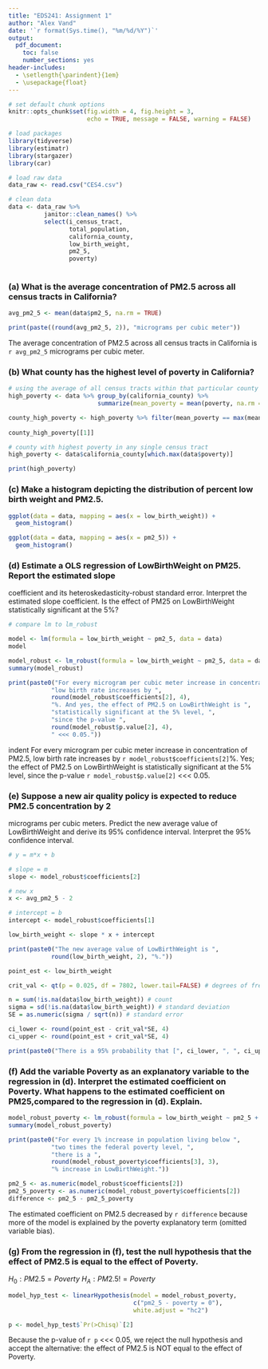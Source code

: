 ```yaml
---
title: "EDS241: Assignment 1"
author: "Alex Vand"
date: '`r format(Sys.time(), "%m/%d/%Y")`'
output: 
  pdf_document:
    toc: false
    number_sections: yes
header-includes:
  - \setlength{\parindent}{1em}
  - \usepackage{float}
--- 
```

  
``` r

# set default chunk options
knitr::opts_chunk$set(fig.width = 4, fig.height = 3, 
                      echo = TRUE, message = FALSE, warning = FALSE)

# load packages
library(tidyverse)
library(estimatr)
library(stargazer)
library(car)
```


```r
# load raw data
data_raw <- read.csv("CES4.csv")

# clean data
data <- data_raw %>%
          janitor::clean_names() %>% 
          select(i_census_tract,
                 total_population,
                 california_county,
                 low_birth_weight,
                 pm2_5,
                 poverty)
  
```



### (a) What is the average concentration of PM2.5 across all census tracts in California?

```r
avg_pm2_5 <- mean(data$pm2_5, na.rm = TRUE)

print(paste((round(avg_pm2_5, 2)), "micrograms per cubic meter"))
```

\noindent The average concentration of PM2.5 across all census tracts in California is `r avg_pm2_5` micrograms per cubic meter.


### (b) What county has the highest level of poverty in California?

```r
# using the average of all census tracts within that particular county
high_poverty <- data %>% group_by(california_county) %>%
                         summarize(mean_poverty = mean(poverty, na.rm = TRUE))

county_high_poverty <- high_poverty %>% filter(mean_poverty == max(mean_poverty))
                                        
county_high_poverty[[1]]
```


```r
# county with highest poverty in any single census tract
high_poverty <- data$california_county[which.max(data$poverty)]

print(high_poverty)
```


### (c) Make a histogram depicting the distribution of percent low birth weight and PM2.5.

```r
ggplot(data = data, mapping = aes(x = low_birth_weight)) +
  geom_histogram()
```

```r
ggplot(data = data, mapping = aes(x = pm2_5)) +
  geom_histogram()
```


### (d) Estimate a OLS regression of LowBirthWeight on PM25. Report the estimated slope
coefficient and its heteroskedasticity-robust standard error. Interpret the estimated slope
coefficient. Is the effect of PM25 on LowBirthWeight statistically significant at the 5%?

```r
# compare lm to lm_robust

model <- lm(formula = low_birth_weight ~ pm2_5, data = data)
model
```

```r
model_robust <- lm_robust(formula = low_birth_weight ~ pm2_5, data = data)
summary(model_robust)
```

```r
print(paste0("For every microgram per cubic meter increase in concentration of PM2.5, ", 
            "low birth rate increases by ",
            round(model_robust$coefficients[2], 4),
            "%. And yes, the effect of PM2.5 on LowBirthWeight is ",
            "statistically significant at the 5% level, ",
            "since the p-value ",
            round(model_robust$p.value[2], 4),
            " <<< 0.05."))
```

\no indent For every microgram per cubic meter increase in concentration of PM2.5, low birth rate increases by `r model_robust$coefficients[2]`%. Yes; the effect of PM2.5 on LowBirthWeight is statistically significant at the 5% level, since the p-value `r model_robust$p.value[2]` <<< 0.05.


### (e) Suppose a new air quality policy is expected to reduce PM2.5 concentration by 2
micrograms per cubic meters. Predict the new average value of LowBirthWeight and
derive its 95% confidence interval. Interpret the 95% confidence interval.

```r
# y = m*x + b

# slope = m
slope <- model_robust$coefficients[2]

# new x
x <- avg_pm2_5 - 2

# intercept = b
intercept <- model_robust$coefficients[1]

low_birth_weight <- slope * x + intercept
```


```r
print(paste0("The new average value of LowBirthWeight is ",
            round(low_birth_weight, 2), "%."))
```


```r
point_est <- low_birth_weight

crit_val <- qt(p = 0.025, df = 7802, lower.tail=FALSE) # degrees of freedom???

n = sum(!is.na(data$low_birth_weight)) # count
sigma = sd(!is.na(data$low_birth_weight)) # standard deviation
SE = as.numeric(sigma / sqrt(n)) # standard error

ci_lower <- round(point_est - crit_val*SE, 4)
ci_upper <- round(point_est + crit_val*SE, 4)

print(paste0("There is a 95% probability that [", ci_lower, ", ", ci_upper, "] contains the new average value of LowBirthWeight."))
```



### (f) Add the variable Poverty as an explanatory variable to the regression in (d). Interpret the estimated coefficient on Poverty. What happens to the estimated coefficient on PM25,compared to the regression in (d). Explain.


```r
model_robust_poverty <- lm_robust(formula = low_birth_weight ~ pm2_5 + poverty, data = data)
summary(model_robust_poverty)
```

```r
print(paste0("For every 1% increase in population living below ",
            "two times the federal poverty level, ",
            "there is a ",
            round(model_robust_poverty$coefficients[3], 3),
            "% increase in LowBirthWeight."))
```

```r
pm2_5 <- as.numeric(model_robust$coefficients[2])
pm2_5_poverty <- as.numeric(model_robust_poverty$coefficients[2])
difference <- pm2_5 - pm2_5_poverty
```


The estimated coefficient on PM2.5 decreased by `r difference` because more of the model is explained by the poverty explanatory term (omitted variable bias).


### (g) From the regression in (f), test the null hypothesis that the effect of PM2.5 is equal to the effect of Poverty.

$H_0: PM2.5 = Poverty$
$H_A: PM2.5 != Poverty$


```r
model_hyp_test <- linearHypothesis(model = model_robust_poverty,
                                   c("pm2_5 - poverty = 0"),
                                   white.adjust = "hc2")

p <- model_hyp_test$`Pr(>Chisq)`[2]
```

Because the p-value of `r p` <<< 0.05, we reject the null hypothesis and accept the alternative: the effect of PM2.5 is NOT equal to the effect of Poverty.



